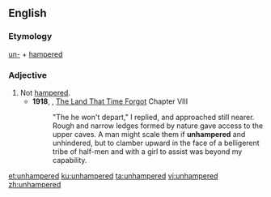 ==English==

===Etymology===
[[un-]] + [[hampered]]

===Adjective===
{{en-adj}}

#Not [[hampered]].
#*'''1918''', {{w|Edgar Rice Burroughs}}, [[w:The Land That Time Forgot (novel)|The Land That Time Forgot]] Chapter VIII
#*:"The he won't depart," I replied, and approached still nearer. Rough and narrow ledges formed by nature gave access to the upper caves. A man might scale them if '''unhampered''' and unhindered, but to clamber upward in the face of a belligerent tribe of half-men and with a girl to assist was beyond my capability.

[[et:unhampered]]
[[ku:unhampered]]
[[ta:unhampered]]
[[vi:unhampered]]
[[zh:unhampered]]
